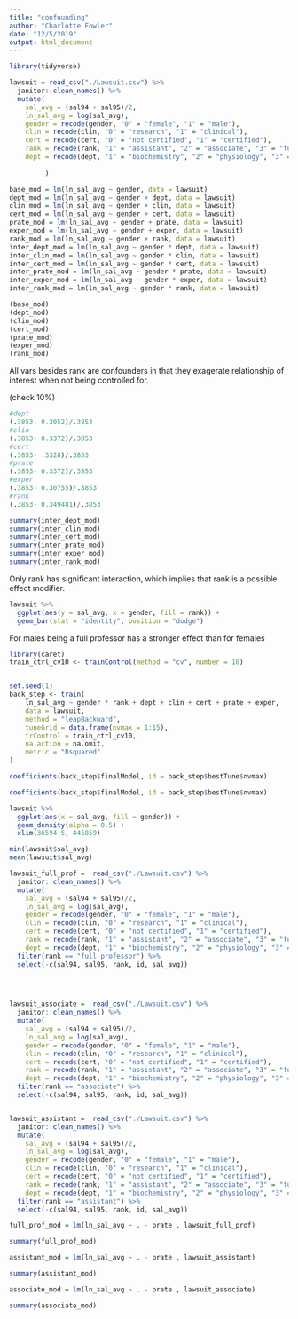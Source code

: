 ```yaml
---
title: "confounding"
author: "Charlotte Fowler"
date: "12/5/2019"
output: html_document
---
```


```r
library(tidyverse)
```




```r
lawsuit = read_csv("./Lawsuit.csv") %>% 
  janitor::clean_names() %>% 
  mutate(
    sal_avg = (sal94 + sal95)/2, 
    ln_sal_avg = log(sal_avg), 
    gender = recode(gender, "0" = "female", "1" = "male"),
    clin = recode(clin, "0" = "research", "1" = "clinical"), 
    cert = recode(cert, "0" = "not certified", "1" = "certified"), 
    rank = recode(rank, "1" = "assistant", "2" = "associate", "3" = "full professor"),
    dept = recode(dept, "1" = "biochemistry", "2" = "physiology", "3" = "genetics", "4" = "pediatrics", "5" = "medicine", "6" = "surgery"), 
    
         )
```


```r
base_mod = lm(ln_sal_avg ~ gender, data = lawsuit)
dept_mod = lm(ln_sal_avg ~ gender + dept, data = lawsuit)
clin_mod = lm(ln_sal_avg ~ gender + clin, data = lawsuit)
cert_mod = lm(ln_sal_avg ~ gender + cert, data = lawsuit)
prate_mod = lm(ln_sal_avg ~ gender + prate, data = lawsuit)
exper_mod = lm(ln_sal_avg ~ gender + exper, data = lawsuit)
rank_mod = lm(ln_sal_avg ~ gender + rank, data = lawsuit)
inter_dept_mod = lm(ln_sal_avg ~ gender * dept, data = lawsuit)
inter_clin_mod = lm(ln_sal_avg ~ gender * clin, data = lawsuit)
inter_cert_mod = lm(ln_sal_avg ~ gender * cert, data = lawsuit)
inter_prate_mod = lm(ln_sal_avg ~ gender * prate, data = lawsuit)
inter_exper_mod = lm(ln_sal_avg ~ gender * exper, data = lawsuit)
inter_rank_mod = lm(ln_sal_avg ~ gender * rank, data = lawsuit)
```


```r
(base_mod)
(dept_mod)
(clin_mod)
(cert_mod)
(prate_mod)
(exper_mod)
(rank_mod)
```
All vars besides rank are confounders in that they exagerate relationship of interest when not being controlled for.  

(check 10%)


```r
#dept
(.3853- 0.2052)/.3853
#clin
(.3853- 0.3372)/.3853
#cert
(.3853- .3328)/.3853
#prate
(.3853- 0.3372)/.3853
#exper
(.3853- 0.30755)/.3853
#rank
(.3853- 0.349481)/.3853
```


```r
summary(inter_dept_mod)
summary(inter_clin_mod)
summary(inter_cert_mod)
summary(inter_prate_mod)
summary(inter_exper_mod)
summary(inter_rank_mod)
```
Only rank has significant interaction, which implies that rank is a possible effect modifier.

```r
lawsuit %>% 
  ggplot(aes(y = sal_avg, x = gender, fill = rank)) + 
  geom_bar(stat = "identity", position = "dodge")
```
For males being a full professor has a stronger effect than for females


```r
library(caret)
train_ctrl_cv10 <- trainControl(method = "cv", number = 10)


set.seed(1)
back_step <- train(
    ln_sal_avg ~ gender * rank + dept + clin + cert + prate + exper,
    data = lawsuit,
    method = "leapBackward",
    tuneGrid = data.frame(nvmax = 1:15),
    trControl = train_ctrl_cv10,
    na.action = na.omit,
    metric = "Rsquared"
)

coefficients(back_step$finalModel, id = back_step$bestTune$nvmax)
```

```r
coefficients(back_step$finalModel, id = back_step$bestTune$nvmax)
```


```r
lawsuit %>% 
  ggplot(aes(x = sal_avg, fill = gender)) + 
  geom_density(alpha = 0.5) + 
  xlim(36594.5, 445859)
```




```r
min(lawsuit$sal_avg)
mean(lawsuit$sal_avg)
```



```r
lawsuit_full_prof =  read_csv("./Lawsuit.csv") %>% 
  janitor::clean_names() %>% 
  mutate(
    sal_avg = (sal94 + sal95)/2, 
    ln_sal_avg = log(sal_avg), 
    gender = recode(gender, "0" = "female", "1" = "male"),
    clin = recode(clin, "0" = "research", "1" = "clinical"), 
    cert = recode(cert, "0" = "not certified", "1" = "certified"), 
    rank = recode(rank, "1" = "assistant", "2" = "associate", "3" = "full professor"),
    dept = recode(dept, "1" = "biochemistry", "2" = "physiology", "3" = "genetics", "4" = "pediatrics", "5" = "medicine", "6" = "surgery") ) %>% 
  filter(rank == "full professor") %>% 
  select(-c(sal94, sal95, rank, id, sal_avg))
  



lawsuit_associate =  read_csv("./Lawsuit.csv") %>% 
  janitor::clean_names() %>% 
  mutate(
    sal_avg = (sal94 + sal95)/2, 
    ln_sal_avg = log(sal_avg), 
    gender = recode(gender, "0" = "female", "1" = "male"),
    clin = recode(clin, "0" = "research", "1" = "clinical"), 
    cert = recode(cert, "0" = "not certified", "1" = "certified"), 
    rank = recode(rank, "1" = "assistant", "2" = "associate", "3" = "full professor"),
    dept = recode(dept, "1" = "biochemistry", "2" = "physiology", "3" = "genetics", "4" = "pediatrics", "5" = "medicine", "6" = "surgery") ) %>% 
  filter(rank == "associate") %>% 
  select(-c(sal94, sal95, rank, id, sal_avg))


lawsuit_assistant =  read_csv("./Lawsuit.csv") %>% 
  janitor::clean_names() %>% 
  mutate(
    sal_avg = (sal94 + sal95)/2, 
    ln_sal_avg = log(sal_avg), 
    gender = recode(gender, "0" = "female", "1" = "male"),
    clin = recode(clin, "0" = "research", "1" = "clinical"), 
    cert = recode(cert, "0" = "not certified", "1" = "certified"), 
    rank = recode(rank, "1" = "assistant", "2" = "associate", "3" = "full professor"),
    dept = recode(dept, "1" = "biochemistry", "2" = "physiology", "3" = "genetics", "4" = "pediatrics", "5" = "medicine", "6" = "surgery") ) %>% 
  filter(rank == "assistant") %>% 
  select(-c(sal94, sal95, rank, id, sal_avg))
```

```r
full_prof_mod = lm(ln_sal_avg ~ . - prate , lawsuit_full_prof)

summary(full_prof_mod)
```


```r
assistant_mod = lm(ln_sal_avg ~ . - prate , lawsuit_assistant)

summary(assistant_mod)
```


```r
associate_mod = lm(ln_sal_avg ~ . - prate , lawsuit_associate)

summary(associate_mod)
```